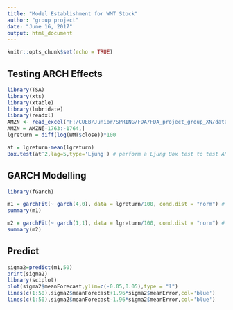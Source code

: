 ---
title: "Model Establishment for WMT Stock"
author: "group project"
date: "June 16, 2017"
output: html_document
---

```{r setup, include=FALSE}
knitr::opts_chunk$set(echo = TRUE)
```

## Testing ARCH Effects
```{r, echo=TRUE, message=FALSE, warning=FALSE}
library(TSA)
library(xts)
library(xtable)
library(lubridate)
library(readxl)
AMZN <- read_excel("F:/CUEB/Junior/SPRING/FDA/FDA_project_group_XN/data/WMT.xlsx",col_types = c("date", "numeric", "numeric", "numeric", "numeric", "numeric"))
AMZN = AMZN[-1763:-1764,]
lgreturn = diff(log(WMT$close))*100

at = lgreturn-mean(lgreturn)
Box.test(at^2,lag=5,type='Ljung') # perform a Ljung Box test to test ARCH effects
```

## GARCH Modelling
```{r, echo=TRUE, message=FALSE, warning=FALSE}
library(fGarch)

m1 = garchFit(~ garch(4,0), data = lgreturn/100, cond.dist = "norm") # Fit an ARCH(1) model
summary(m1)

m2 = garchFit(~ garch(1,1), data = lgreturn/100, cond.dist = "norm") # Fit a GARCH(1,1) model
summary(m2)

```

## Predict
```{r, echo=TRUE, message=FALSE, warning=FALSE}
sigma2=predict(m1,50)
print(sigma2)
library(sciplot)
plot(sigma2$meanForecast,ylim=c(-0.05,0.05),type = "l")
lines(c(1:50),sigma2$meanForecast+1.96*sigma2$meanError,col='blue')
lines(c(1:50),sigma2$meanForecast-1.96*sigma2$meanError,col='blue')
```
